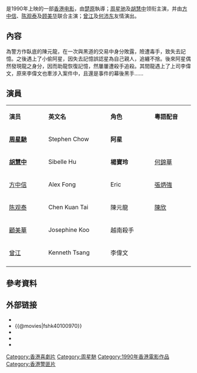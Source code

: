 {{Infobox Film
| color = #E6E6FA
| name = 小偷阿星
| original_name = ''{{lang|en|Sleazy Dizzy}}''
| image = Sleazy Dizzy poster.jpg
| caption = 
| director = [[楚原|楚原]]
| producer = [[方平_(演員)|方平]]
| producer_2 = 黎文迪、彭比利、葉百全
| writer = [[郑忠泰|郑忠泰]]
| starring = [[周星驰|周星驰]]<br />[[胡慧中|胡慧中]]<br />[[方中信|方中信]]<br />[[陈观泰|陈观泰]]<br />[[顾美华|顾美华]]<br />[[曾江|曾江]]<br>[[何沛东|何沛东]]<!--根据影片片头名单排序-->
| music = [[鲁世杰|鲁世杰]]
| cinematography = [[李新业|李新业]]
| editing = [[余小峰|余小峰]]
| studio = [[纬恺电影公司|纬恺电影公司]]
| distributor = [[金公主娱乐有限公司_(香港)|金公主娱乐有限公司 (香港)]]
| released = {{TWN}}：{{start date|1990|6|2}}<br />{{HKG-1959}}：{{start date|1990|6|16}}
| runtime = 88分钟
| country = {{英屬香港電影產地}}
| language = [[粤语|粤语]]
| budget = 
| gross = {{BHKG}}：HK$ 7,968,106<br>{{TWN}}：NT$ 1,280,180
| imdb_id = tt0100970
}}

{{engname|《小偷阿星》|''Sleazy Dizzy''}}是1990年上映的一部[[香港电影|香港电影]]，由[[楚原|楚原]]執導；[[周星驰|周星驰]]及[[胡慧中|胡慧中]]领衔主演，并由[[方中信|方中信]]、[[陈观泰|陈观泰]]及[[顾美华|顾美华]]联合主演；[[曾江|曾江]]及[[何沛东|何沛东]]友情演出。

==內容==
為警方作臥底的陳元龍，在一次與黑道的交易中身分敗露，險遭毒手，致失去記憶。之後遇上了小偷阿星，因失去記憶誤認星為自己親人，追纏不捨。後來阿星偶然發現龍之身分，因而助龍恢復記憶，然屢屢遭殺手追殺。其間龍遇上了上司李偉文，原來李偉文也牽涉入案件中，且還是事件的幕後黑手......

==演員==
{|class="wikitable" width="40%"
|- style="background:cornflowerblue; color:white" align=center
|style="width:5%"|'''演员'''||style="width:5%"|'''英文名'''||style="width:5%"|'''角色'''||style="width:5%"|'''粵語配音'''
|-
|'''[[周星馳|周星馳]]'''
|Stephen Chow
|'''阿星'''
|
|-
|'''[[胡慧中|胡慧中]]'''
|Sibelle Hu
|'''楊寶玲'''
|[[何錦華|何錦華]]
|-
|[[方中信|方中信]]
|Alex Fong
|Eric
|[[張炳強|張炳強]]
|-
|[[陈观泰|陈观泰]]
|Chen Kuan Tai 
|陳元龍
|[[陳欣_(配音員)|陳欣]]
|-
|[[顧美華|顧美華]]
|Josephine Koo
|越南殺手
|
|-
|[[曾江|曾江]]
|Kenneth Tsang 
|李偉文
|
|-
|}

== 參考資料 ==
{{reflist}}

== 外部链接 ==
*{{hkmdb title|7246}}
*{{@movies|fshk40100970}}
*{{douban}}
*{{Mtime|13701}}
*{{imdb title|0100970}}

{{周星馳}}
{{HK-movie-stub}}
[[Category:香港喜劇片|Category:香港喜劇片]]
[[Category:周星馳|Category:周星馳]]
[[Category:1990年香港電影作品|Category:1990年香港電影作品]]
[[Category:香港警匪片|Category:香港警匪片]]